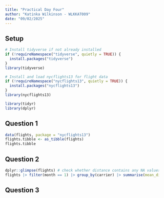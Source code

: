 ```yaml
---
title: "Practical Day Four"
author: "Katinka Wilkinson - WLKKAT009"
date: "09/02/2025"
---
```


## Setup

```r
# Install tidyverse if not already installed
if (!requireNamespace("tidyverse", quietly = TRUE)) {
  install.packages("tidyverse")
}
library(tidyverse)

# Install and load nycflights13 for flight data
if (!requireNamespace("nycflights13", quietly = TRUE)) {
  install.packages("nycflights13")
}
library(nycflights13)

library(tidyr)
library(dplyr)
```

## Question 1

```r
data(flights, package = "nycflights13")
flights.tibble <- as_tibble(flights)
flights.tibble
```

## Question 2

```r
dplyr::glimpse(flights) # check whether distance contains any NA values
flights |> filter(month == 1) |> group_by(carrier) |> summarise(mean_distance = mean(distance, na.rm = TRUE), sd_distance = sd(distance, na.rm = TRUE))
```

## Question 3

```r

```
